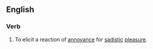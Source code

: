 ==English==
{{rfe|lang=en}}

===Verb===
{{en-verb|gets a rise|getting a rise|got a rise|got a rise}}
# To elicit a reaction of [[annoyance]] for [[sadistic]] [[pleasure]].